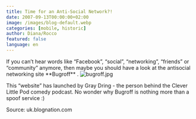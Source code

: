 ```yaml
---
title: Time for an Anti-Social Network?!
date: 2007-09-13T00:00:00+02:00
image: /images/blog-default.webp
categories: [mobile, historic]
author: Diana/Rocco
featured: false
language: en
---
```


<div class="entry-content">
If you can’t hear words like “Facebook”, “social”, “networking”, “friends” or “community” anymore, then maybe you should have a look at the antisocial networking site **Bugroff** .

<img src="http://pavingways.com/wp-content/uploads/bugroff.jpg" alt="bugroff.jpg" />



This “website” has launched by Gray Dring - the person behind the Clever Little Pod comedy podcast. No wonder why Bugroff is nothing more than a spoof service :)



Source: uk.blognation.com
</div>

